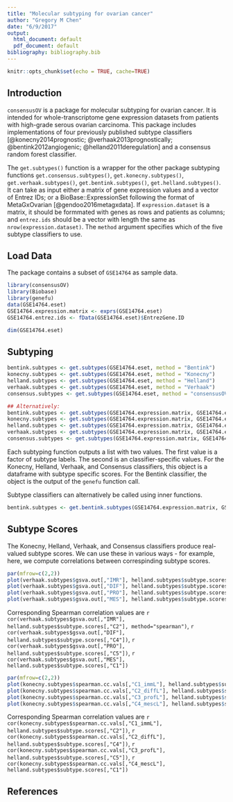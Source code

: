 ```yaml
---
title: "Molecular subtyping for ovarian cancer"
author: "Gregory M Chen"
date: "6/9/2017"
output:
  html_document: default
  pdf_document: default
bibliography: bibliography.bib
---
```


```r
knitr::opts_chunk$set(echo = TRUE, cache=TRUE)
```


## Introduction

`consensusOV` is a package for molecular subtyping for ovarian cancer. It is intended for whole-transcriptome gene expression datasets from patients with high-grade serous ovarian carcinoma. This package includes implementations of four previously published subtype classifiers [@konecny2014prognostic; @verhaak2013prognostically; @bentink2012angiogenic; @helland2011deregulation] and a consensus random forest classifier.

The `get.subtypes()` function is a wrapper for the other package subtyping functions  `get.consensus.subtypes()`, `get.konecny.subtypes()`, `get.verhaak.subtypes()`,
`get.bentink.subtypes()`, `get.helland.subtypes()`. It can take as input either a matrix of gene expression values and a vector of Entrez IDs; or a BioBase::ExpressionSet following the format of MetaGxOvarian [@gendoo2016metagxdata]. If `expression.dataset` is a matrix, it should be formmated with genes as rows and patients as columns; and `entrez.ids` should be a vector with length the same as `nrow(expression.dataset)`. The `method` argument specifies which of the five subtype classifiers to use.

## Load Data

The package contains a subset of `GSE14764` as sample data.

```r
library(consensusOV)
library(Biobase)
library(genefu)
data(GSE14764.eset)
GSE14764.expression.matrix <- exprs(GSE14764.eset)
GSE14764.entrez.ids <- fData(GSE14764.eset)$EntrezGene.ID
```


```r
dim(GSE14764.eset)
```

## Subtyping

```r
bentink.subtypes <- get.subtypes(GSE14764.eset, method = "Bentink")
konecny.subtypes <- get.subtypes(GSE14764.eset, method = "Konecny")
helland.subtypes <- get.subtypes(GSE14764.eset, method = "Helland")
verhaak.subtypes <- get.subtypes(GSE14764.eset, method = "Verhaak")
consensus.subtypes <- get.subtypes(GSE14764.eset, method = "consensusOV")
```

```r
## Alternatively:
bentink.subtypes <- get.subtypes(GSE14764.expression.matrix, GSE14764.entrez.ids, method = "Bentink")
konecny.subtypes <- get.subtypes(GSE14764.expression.matrix, GSE14764.entrez.ids, method = "Konecny")
helland.subtypes <- get.subtypes(GSE14764.expression.matrix, GSE14764.entrez.ids, method = "Helland")
verhaak.subtypes <- get.subtypes(GSE14764.expression.matrix, GSE14764.entrez.ids, method = "Verhaak")
consensus.subtypes <- get.subtypes(GSE14764.expression.matrix, GSE14764.entrez.ids, method = "consensusOV")
```

Each subtyping function outputs a list with two values. The first value is a factor of subtype labels. The second is an classifier-specific values. For the Konecny, Helland, Verhaak, and Consensus classifiers, this object is a dataframe with subtype specific scores. For the Bentink classifier, the object is the output of the `genefu` function call. 

Subtype classifiers can alternatively be called using inner functions.

```r
bentink.subtypes <- get.bentink.subtypes(GSE14764.expression.matrix, GSE14764.entrez.ids)
```

## Subtype Scores

The Konecny, Helland, Verhaak, and Consensus classifiers produce real-valued subtype scores. We can use these in various ways - for example, here, we compute correlations between correspinding subtype scores.

```r
par(mfrow=c(2,2))
plot(verhaak.subtypes$gsva.out[,"IMR"], helland.subtypes$subtype.scores[,"C2"], xlab="IMR", ylab="C2")
plot(verhaak.subtypes$gsva.out[,"DIF"], helland.subtypes$subtype.scores[,"C4"], xlab="DIF", ylab="C4")
plot(verhaak.subtypes$gsva.out[,"PRO"], helland.subtypes$subtype.scores[,"C5"], xlab="PRO", ylab="C5")
plot(verhaak.subtypes$gsva.out[,"MES"], helland.subtypes$subtype.scores[,"C1"], xlab="MES", ylab="C1")
```

Corresponding Spearman correlation values are `r cor(verhaak.subtypes$gsva.out[,"IMR"], helland.subtypes$subtype.scores[,"C2"], method="spearman")`, `r cor(verhaak.subtypes$gsva.out[,"DIF"], helland.subtypes$subtype.scores[,"C4"])`, `r cor(verhaak.subtypes$gsva.out[,"PRO"], helland.subtypes$subtype.scores[,"C5"])`, `r cor(verhaak.subtypes$gsva.out[,"MES"], helland.subtypes$subtype.scores[,"C1"])`


```r
par(mfrow=c(2,2))
plot(konecny.subtypes$spearman.cc.vals[,"C1_immL"], helland.subtypes$subtype.scores[,"C2"], xlab="C1_immL", ylab="C2")
plot(konecny.subtypes$spearman.cc.vals[,"C2_diffL"], helland.subtypes$subtype.scores[,"C4"], xlab="C2_diffL", ylab="C4")
plot(konecny.subtypes$spearman.cc.vals[,"C3_profL"], helland.subtypes$subtype.scores[,"C5"], xlab="C3_profL", ylab="C5")
plot(konecny.subtypes$spearman.cc.vals[,"C4_mescL"], helland.subtypes$subtype.scores[,"C1"], xlab="C4_mescL", ylab="C1")
```

Corresponding Spearman correlation values are `r cor(konecny.subtypes$spearman.cc.vals[,"C1_immL"], helland.subtypes$subtype.scores[,"C2"])`, `r cor(konecny.subtypes$spearman.cc.vals[,"C2_diffL"], helland.subtypes$subtype.scores[,"C4"])`, `r cor(konecny.subtypes$spearman.cc.vals[,"C3_profL"], helland.subtypes$subtype.scores[,"C5"])`, `r cor(konecny.subtypes$spearman.cc.vals[,"C4_mescL"], helland.subtypes$subtype.scores[,"C1"])`

## References